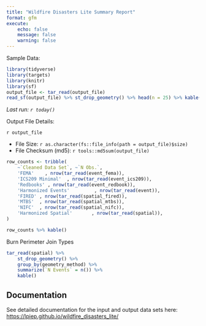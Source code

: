 ```yaml
---
title: "Wildfire Disasters Lite Summary Report"
format: gfm
execute:
    echo: false
    message: false
    warning: false
---
```


Sample Data: 

```r
library(tidyverse)
library(targets)
library(knitr)
library(sf)
output_file <- tar_read(output_file)
read_sf(output_file) %>% st_drop_geometry() %>% head(n = 25) %>% kable()
```

*Last run: `r today()`*

Output File Details:

`r output_file`

-   File Size: `r as.character(fs::file_info(path = output_file)$size)`
-   File Checksum (md5): `r tools::md5sum(output_file)`

```r
row_counts <- tribble(
	~`Cleaned Data Set`, ~`N Obs.`, 
	'FEMA'    , nrow(tar_read(event_fema)),     
	'ICS209 Minimal'  , nrow(tar_read(event_ics209)),  
	'Redbooks' , nrow(tar_read(event_redbook)), 
	'Harmonized Events'         , nrow(tar_read(event)),          
	'FIRED' , nrow(tar_read(spatial_fired)), 
	'MTBS'  , nrow(tar_read(spatial_mtbs)),  
	'NIFC'  , nrow(tar_read(spatial_nifc)),  
	'Harmonized Spatial'       , nrow(tar_read(spatial)),       
)

row_counts %>% kable()
```

Burn Perimeter Join Types

```r
tar_read(spatial) %>%
	st_drop_geometry() %>% 
	group_by(geometry_method) %>%
	summarize(`N Events` = n()) %>%
	kable()
```

## Documentation

See detailed documentation for the input and output data sets here: <https://lpiep.github.io/wildfire_disasters_lite/>
